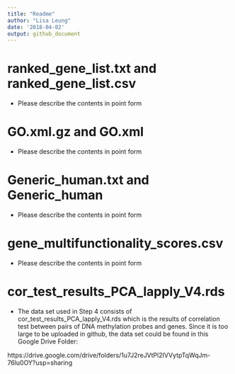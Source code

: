 ```yaml
---
title: "Readme"
author: "Lisa Leung"
date: '2018-04-02'
output: github_document
---
```


# ranked_gene_list.txt and ranked_gene_list.csv

- Please describe the contents in point form

# GO.xml.gz and GO.xml

- Please describe the contents in point form

# Generic_human.txt and Generic_human

- Please describe the contents in point form

# gene_multifunctionality_scores.csv

- Please describe the contents in point form

# cor_test_results_PCA_lapply_V4.rds

- The data set used in Step 4 consists of cor_test_results_PCA_lapply_V4.rds which is the results of correlation test between pairs of DNA methylation probes and genes. Since it is too large to be uploaded in github, the data set could be found in this Google Drive Folder:

https://drive.google.com/drive/folders/1u7J2reJVtPl2IVVytpTqWqJm-76lu0OY?usp=sharing

